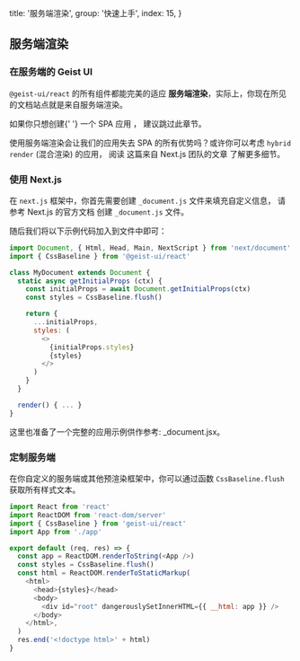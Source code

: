 
  title: '服务端渲染',
  group: '快速上手',
  index: 15,
}

## 服务端渲染

### 在服务端的 Geist UI

`@geist-ui/react` 的所有组件都能完美的适应 **服务端渲染**，实际上，你现在所见的文档站点就是来自服务端渲染。

<Note label="阅读提示">
  如果你只想创建{' '}
  <Link
    href="https://en.wikipedia.org/wiki/Single-page_application"
    rel="nofollow"
    underline>
    一个 SPA 应用
  </Link>
  ， 建议跳过此章节。
</Note>

<Spacer h={0.5} />

使用服务端渲染会让我们的应用失去 SPA 的所有优势吗？或许你可以考虑 `hybrid render` (混合渲染) 的应用，
阅读 <Link color href="https://nextjs.org/blog/next-9-3#next-gen-static-site-generation-ssg-support" rel="nofollow">
这篇来自 Next.js 团队的文章</Link> 了解更多细节。

<Spacer h={2.5} />

### 使用 Next.js

在 `next.js` 框架中，你首先需要创建 `_document.js` 文件来填充自定义信息，
请参考 <Link href="https://nextjs.org/docs/advanced-features/custom-document" rel="nofollow">Next.js 的官方文档</Link>
创建 `_document.js` 文件。

随后我们将以下示例代码加入到文件中即可：

```js
import Document, { Html, Head, Main, NextScript } from 'next/document'
import { CssBaseline } from '@geist-ui/react'

class MyDocument extends Document {
  static async getInitialProps (ctx) {
    const initialProps = await Document.getInitialProps(ctx)
    const styles = CssBaseline.flush()

    return {
      ...initialProps,
      styles: (
        <>
          {initialProps.styles}
          {styles}
        </>
      )
    }
  }

  render() { ... }
}
```

这里也准备了一个完整的应用示例供作参考: <Link href="https://github.com/unix/unix.bio/blob/template/pages/_document.jsx" rel="nofollow">\_document.jsx</Link>。

<Spacer h={3} />

### 定制服务端

在你自定义的服务端或其他预渲染框架中，你可以通过函数 `CssBaseline.flush` 获取所有样式文本。

```js
import React from 'react'
import ReactDOM from 'react-dom/server'
import { CssBaseline } from 'geist-ui/react'
import App from './app'

export default (req, res) => {
  const app = ReactDOM.renderToString(<App />)
  const styles = CssBaseline.flush()
  const html = ReactDOM.renderToStaticMarkup(
    <html>
      <head>{styles}</head>
      <body>
        <div id="root" dangerouslySetInnerHTML={{ __html: app }} />
      </body>
    </html>,
  )
  res.end('<!doctype html>' + html)
}
```

